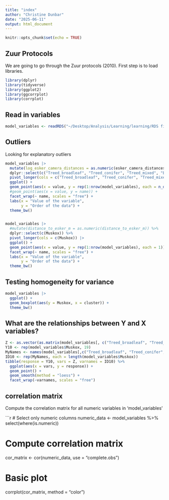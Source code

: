 ```yaml
---
title: "index"
author: "Christine Dunbar"
date: "2025-06-11"
output: html_document
---
```


```r
knitr::opts_chunk$set(echo = TRUE)
```

## Zuur Protocols

We are going to go through the Zuur protocols (2010). 
First step is to load libraries.


```r
library(dplyr)
library(tidyverse)
library(ggplot2)
library(ggcorrplot)
library(corrplot)
```

## Read in variables
 
```r
model_variables <- readRDS("~/Desktop/Analysis/Learning/learning/RDS files/model_variables.rds")
```

## Outliers

Looking for explanatory outliers 

```r
model_variables |> 
  mutate(log_esker_camera_distances = as.numeric(esker_camera_distances)) %>%
  dplyr::select(c("Treed_broadleaf", "Treed_conifer", "Treed_mixed", "Bryoid", "Shrub", "Water", "Herbs", "gray_wolf", "grizzly_bear", "Arctic_DEM_500m_elevation_m", "esker_camera_distances", "log_esker_camera_distances", "fire_age0", "fire_age1", "fire_age2", "fire_age3", "fire_age4", "TRI_extracted", "grizzly_per_day", "gray_wolf_per_day")) %>%
  pivot_longer(cols = c("Treed_broadleaf", "Treed_conifer", "Treed_mixed", "Bryoid", "Shrub", "Water", "Herbs", "gray_wolf", "grizzly_bear", "Arctic_DEM_500m_elevation_m", "esker_camera_distances", "log_esker_camera_distances", "fire_age0", "fire_age1", "fire_age2", "fire_age3", "fire_age4", "TRI_extracted", "grizzly_per_day", "gray_wolf_per_day")) |> 
  ggplot() +
  geom_point(aes(x = value, y = rep(1:nrow(model_variables), each = n_distinct(name)))) +
  #geom_point(aes(x = value, y = name)) +
  facet_wrap(~ name, scales = "free") +
  labs(x = "Value of the variable",
       y = "Order of the data") +
  theme_bw()


model_variables |> 
  #mutate(distance_to_esker_m = as.numeric(distance_to_esker_m)) %>%
  dplyr::select(c(Muskox)) %>%
  pivot_longer(cols = c(Muskox)) |> 
  ggplot() +
  geom_point(aes(x = value, y = rep(1:nrow(model_variables), each = 1))) +
  facet_wrap(~ name, scales = "free") +
  labs(x = "Value of the variable",
       y = "Order of the data") +
  theme_bw()
```
## Testing homogeneity for variance

```r
model_variables |> 
  ggplot() +
  geom_boxplot(aes(y = Muskox, x = cluster)) +
  theme_bw()
```

## What are the relationships between Y and X variables?

```r
Z <- as.vector(as.matrix(model_variables[, c("Treed_broadleaf", "Treed_conifer", "Treed_mixed", "Bryoid", "Shrub", "Water", "Herbs", "gray_wolf", "grizzly_bear", "Arctic_DEM_500m_elevation_m", "log_esker_camera_distances", "esker_camera_distances","fire_age0", "fire_age1", "fire_age2", "fire_age3", "fire_age4", "TRI_extracted", "season")]))
Y10 <- rep(model_variables$Muskox, 19)
MyNames <- names(model_variables[,c("Treed_broadleaf", "Treed_conifer", "Treed_mixed", "Bryoid", "Shrub", "Water", "Herbs", "gray_wolf", "grizzly_bear", "Arctic_DEM_500m_elevation_m", "esker_camera_distances", "log_esker_camera_distances", "fire_age0", "fire_age1", "fire_age2", "fire_age3", "fire_age4", "TRI_extracted", "season")])
ID10 <- rep(MyNames, each = length(model_variables$Muskox))
tibble(response = Y10, vars = Z, varnames = ID10) %>%
  ggplot(aes(x = vars, y = response)) +
  geom_point() +
  geom_smooth(method = "loess") +
  facet_wrap(~varnames, scales = "free")
```
## correlation matrix

Compute the correlation matrix for all numeric variables in 'model_variables'

```r
# Select only numeric columns
numeric_data <- model_variables %>% select(where(is.numeric))

# Compute correlation matrix
cor_matrix <- cor(numeric_data, use = "complete.obs")

# Basic plot
corrplot(cor_matrix, method = "color")    
